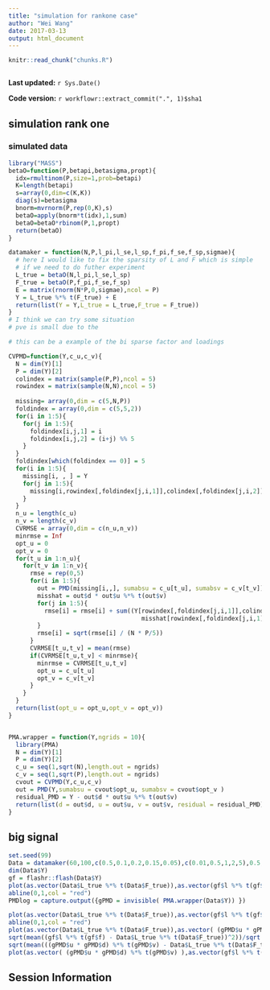 ```yaml
---
title: "simulation for rankone case"
author: "Wei Wang"
date: 2017-03-13
output: html_document
---
```


```r
knitr::read_chunk("chunks.R")
```

```r
```

**Last updated:** `r Sys.Date()`

**Code version:** `r workflowr::extract_commit(".", 1)$sha1`

## simulation rank one

### simulated data

```r
library("MASS")
betaO=function(P,betapi,betasigma,propt){
  idx=rmultinom(P,size=1,prob=betapi)
  K=length(betapi)
  s=array(0,dim=c(K,K))
  diag(s)=betasigma
  bnorm=mvrnorm(P,rep(0,K),s)
  betaO=apply(bnorm*t(idx),1,sum)
  betaO=betaO*rbinom(P,1,propt)
  return(betaO)
}

datamaker = function(N,P,l_pi,l_se,l_sp,f_pi,f_se,f_sp,sigmae){
  # here I would like to fix the sparsity of L and F which is simple
  # if we need to do futher experiment
  L_true = betaO(N,l_pi,l_se,l_sp)
  F_true = betaO(P,f_pi,f_se,f_sp)
  E = matrix(rnorm(N*P,0,sigmae),ncol = P)
  Y = L_true %*% t(F_true) + E
  return(list(Y = Y,L_true = L_true,F_true = F_true))
}
# I think we can try some situation
# pve is small due to the  

# this can be a example of the bi sparse factor and loadings

CVPMD=function(Y,c_u,c_v){
  N = dim(Y)[1]
  P = dim(Y)[2]
  colindex = matrix(sample(P,P),ncol = 5)
  rowindex = matrix(sample(N,N),ncol = 5)
  
  missing= array(0,dim = c(5,N,P))
  foldindex = array(0,dim = c(5,5,2))
  for(i in 1:5){
    for(j in 1:5){
      foldindex[i,j,1] = i
      foldindex[i,j,2] = (i+j) %% 5
    }
  }
  foldindex[which(foldindex == 0)] = 5
  for(i in 1:5){
    missing[i, , ] = Y
    for(j in 1:5){
      missing[i,rowindex[,foldindex[j,i,1]],colindex[,foldindex[j,i,2]]] = NA
    }
  }
  n_u = length(c_u)
  n_v = length(c_v)
  CVRMSE = array(0,dim = c(n_u,n_v))
  minrmse = Inf
  opt_u = 0
  opt_v = 0
  for(t_u in 1:n_u){
    for(t_v in 1:n_v){
      rmse = rep(0,5)
      for(i in 1:5){
        out = PMD(missing[i,,], sumabsu = c_u[t_u], sumabsv = c_v[t_v])
        misshat = out$d * out$u %*% t(out$v)
        for(j in 1:5){
          rmse[i] = rmse[i] + sum((Y[rowindex[,foldindex[j,i,1]],colindex[,foldindex[j,i,2]]] - 
                                     misshat[rowindex[,foldindex[j,i,1]],colindex[,foldindex[j,i,2]]])^2)
        }
        rmse[i] = sqrt(rmse[i] / (N * P/5))
      }
      CVRMSE[t_u,t_v] = mean(rmse)
      if(CVRMSE[t_u,t_v] < minrmse){
        minrmse = CVRMSE[t_u,t_v]
        opt_u = c_u[t_u]
        opt_v = c_v[t_v]
      }
    }
  }
  return(list(opt_u = opt_u,opt_v = opt_v))
}


PMA.wrapper = function(Y,ngrids = 10){
  library(PMA)
  N = dim(Y)[1]
  P = dim(Y)[2]
  c_u = seq(1,sqrt(N),length.out = ngrids)
  c_v = seq(1,sqrt(P),length.out = ngrids)
  cvout = CVPMD(Y,c_u,c_v)
  out = PMD(Y,sumabsu = cvout$opt_u, sumabsv = cvout$opt_v )
  residual_PMD = Y - out$d * out$u %*% t(out$v)
  return(list(d = out$d, u = out$u, v = out$v, residual = residual_PMD))
}
```

## big signal
  
```r
set.seed(99)
Data = datamaker(60,100,c(0.5,0.1,0.2,0.15,0.05),c(0.01,0.5,1,2,5),0.5,c(0.6,0.05,0.3,0.025,0.025),c(0.01,0.5,1,2,5),0.5,sqrt(1))
dim(Data$Y)
gf = flashr::flash(Data$Y)
plot(as.vector(Data$L_true %*% t(Data$F_true)),as.vector(gf$l %*% t(gf$f)),pch = 16,col = "red")
abline(0,1,col = "red")
PMDlog = capture.output({gPMD = invisible( PMA.wrapper(Data$Y)) })
```



```r
plot(as.vector(Data$L_true %*% t(Data$F_true)),as.vector(gf$l %*% t(gf$f)),pch = 16,col = "red")
abline(0,1,col = "red")
plot(as.vector(Data$L_true %*% t(Data$F_true)),as.vector( (gPMD$u * gPMD$d) %*% t(gPMD$v) ),pch = 16,col = "blue")
sqrt(mean((gf$l %*% t(gf$f) - Data$L_true %*% t(Data$F_true))^2))/sqrt(mean((Data$L_true %*% t(Data$F_true))^2))
sqrt(mean(((gPMD$u * gPMD$d) %*% t(gPMD$v) - Data$L_true %*% t(Data$F_true))^2))/sqrt(mean((Data$L_true %*% t(Data$F_true))^2))
plot(as.vector( (gPMD$u * gPMD$d) %*% t(gPMD$v) ),as.vector(gf$l %*% t(gf$f)),pch = 16,col = "blue")
```



## Session Information

```r
```
